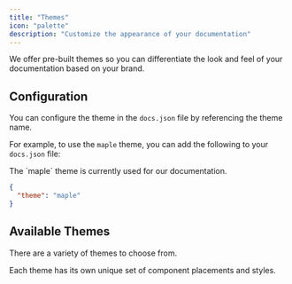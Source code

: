 ```yaml
---
title: "Themes"
icon: "palette"
description: "Customize the appearance of your documentation"
---
```



We offer pre-built themes so you can differentiate the look and feel of your documentation based on your brand.

## Configuration

You can configure the theme in the `docs.json` file by referencing the theme name.

For example, to use the `maple` theme, you can add the following to your `docs.json` file:

<Note>
The `maple` theme is currently used for our documentation.
</Note>

```json
{
  "theme": "maple"
}
```

## Available Themes

There are a variety of themes to choose from.

Each theme has its own unique set of component placements and styles.

<br />

<ThemeCard title="Mint" description="Classic documentation theme with time-tested layouts and familiar navigation." image="/images/themes/mint.png" href="https://mint.mintlify.app" />

<ThemeCard title="Maple" description="Modern, clean aesthetics perfect for AI and SaaS products." image="/images/themes/maple.png" href="https://maple.mintlify.app" />

<ThemeCard title="Palm" description="Sophisticated fintech theme with deep customization for enterprise documentation." image="/images/themes/palm.png" href="https://palm.mintlify.app" />

<ThemeCard title="Willow" description="Stripped-back essentials for distraction-free documentation." image="/images/themes/willow.png" href="https://willow.mintlify.app" />

<ThemeCard title="Linden" description="Retro terminal vibes with monospace fonts for that 80s hacker aesthetic." image="/images/themes/linden.png" href="https://linden.mintlify.app" />
